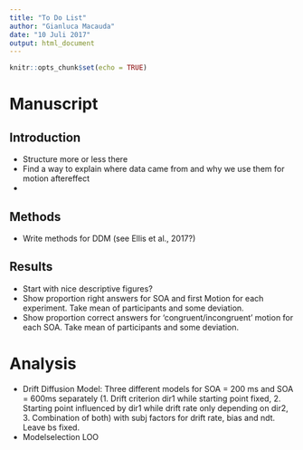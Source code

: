 ```yaml
---
title: "To Do List"
author: "Gianluca Macauda"
date: "10 Juli 2017"
output: html_document
---
```


```r
knitr::opts_chunk$set(echo = TRUE)
```

# Manuscript

## Introduction
- Structure more or less there
- Find a way to explain where data came from and why we use them for motion aftereffect
- 


## Methods
- Write methods for DDM (see Ellis et al., 2017?)


## Results
- Start with nice descriptive figures? 
- Show proportion right answers for SOA and first Motion for each experiment. Take mean of participants and some deviation. 
- Show proportion correct answers for 'congruent/incongruent' motion for each SOA. Take mean of participants and some deviation. 


# Analysis
- Drift Diffusion Model: Three different models for SOA = 200 ms and SOA = 600ms separately (1. Drift criterion dir1 while starting point fixed, 2. Starting point influenced by dir1 while drift rate only depending on dir2, 3. Combination of both) with subj factors for drift rate, bias and ndt. Leave bs fixed. 
- Modelselection LOO